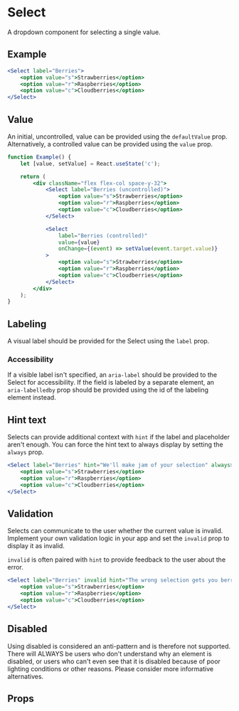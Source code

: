 
# Select

A dropdown component for selecting a single value.

## Example

```jsx example
<Select label="Berries">
    <option value="s">Strawberries</option>
    <option value="r">Raspberries</option>
    <option value="c">Cloudberries</option>
</Select>
```

## Value

An initial, uncontrolled, value can be provided using the `defaultValue` prop.
Alternatively, a controlled value can be provided using the `value` prop.

```jsx example
function Example() {
    let [value, setValue] = React.useState('c');

    return (
        <div className="flex flex-col space-y-32">
            <Select label="Berries (uncontrolled)">
                <option value="s">Strawberries</option>
                <option value="r">Raspberries</option>
                <option value="c">Cloudberries</option>
            </Select>

            <Select
                label="Berries (controlled)"
                value={value}
                onChange={(event) => setValue(event.target.value)}
            >
                <option value="s">Strawberries</option>
                <option value="r">Raspberries</option>
                <option value="c">Cloudberries</option>
            </Select>
        </div>
    );
}
```

## Labeling

A visual label should be provided for the Select using the `label` prop.

### Accessibility

If a visible label isn't specified, an `aria-label` should be provided to the
Select for accessibility. If the field is labeled by a separate element, an
`aria-labelledby` prop should be provided using the id of the labeling element
instead.

## Hint text

Selects can provide additional context with `hint` if the label and placeholder
aren't enough. You can force the hint text to always display by setting the
`always` prop.

```jsx example
<Select label="Berries" hint="We'll make jam of your selection" always>
    <option value="s">Strawberries</option>
    <option value="r">Raspberries</option>
    <option value="c">Cloudberries</option>
</Select>
```

## Validation

Selects can communicate to the user whether the current value is invalid.
Implement your own validation logic in your app and set the `invalid` prop to
display it as invalid.

`invalid` is often paired with `hint` to provide feedback to the user about the
error.

```jsx example
<Select label="Berries" invalid hint="The wrong selection gets you berried">
    <option value="s">Strawberries</option>
    <option value="r">Raspberries</option>
    <option value="c">Cloudberries</option>
</Select>
```

## Disabled

Using disabled is considered an anti-pattern and is therefore not supported.
There will ALWAYS be users who don't understand why an element is disabled, or
users who can't even see that it is disabled because of poor lighting conditions
or other reasons. Please consider more informative alternatives.

## Props

```props packages/select/src/component.tsx

```
